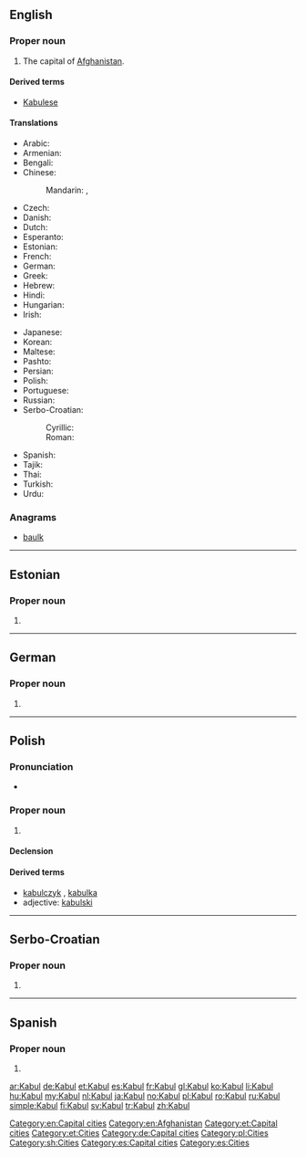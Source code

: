 {{also|kabul|Kábul}}
==English==

{{wikipedia}}

===Proper noun===
{{en-proper noun}}

# The capital of [[Afghanistan]].

====Derived terms====
* [[Kabulese]]

====Translations====
{{trans-top|capital of Afghanistan}}
* Arabic: {{t-|ar|كابل|m|tr=kaabul}}
* Armenian: {{t-|hy|Քաբուլ|tr=K’abul}}
* Bengali: {{t-|bn|কাবুল|tr=Kabul|sc=Beng}}
* Chinese:
*: Mandarin: {{t-|cmn|喀布爾|sc=Hani}}, {{t-|cmn|喀布尔|tr=Kābù'ěr|sc=Hani}}
* Czech: {{t+|cs|Kábul|m}}
* Danish: {{t-|da|Kabul}}
* Dutch: {{t+|nl|Kaboel}}
* Esperanto: {{t-|eo|Kabulo}}
* Estonian: {{t+|et|Kabul}}
* French: {{t+|fr|Kaboul}}
* German: {{t+|de|Kabul|n}}
* Greek: {{t-|el|Καμπούλ}}
* Hebrew: {{t-|he|קאבול}}
* Hindi: {{t-|hi|काबुल|tr=Kābula}}
* Hungarian: {{t+|hu|Kabul}}
* Irish: {{t-|ga|Cabúl|m}}
{{trans-mid}}
* Japanese: {{t-|ja|カブール|tr=Kabūru}}
* Korean: {{t+|ko|카불|tr=Kabul|sc=Hang}}
* Maltese: {{t-|mt|Kabul}}
* Pashto: {{t+|ps|کابل|tr=Kābul|sc=ps-Arab}}
* Persian: {{t+|fa|کابل|tr=Kâbol}}
* Polish: {{t+|pl|Kabul|m}}
* Portuguese: {{t+|pt|Cabul|m}}
* Russian: {{t-|ru|Кабул|m|tr=Kabúl}}
* Serbo-Croatian:
*: Cyrillic: {{t-|sh|Кабул|m}}
*: Roman: {{t-|sh|Kabul|m}}
* Spanish: {{t+|es|Kabul|m}}
* Tajik: {{t-|tg|Кобул|tr=Kobul|sc=Cyrl}}
* Thai: {{t-|th|คาบูล|tr=khābūl}}
* Turkish: {{t+|tr|Kâbil}}
* Urdu: {{t-|ur|کابل}}
{{trans-bottom}}

===Anagrams===
* [[baulk#English|baulk]]

[[Category:en:Capital cities]]
[[Category:en:Afghanistan]]

----

==Estonian==

===Proper noun===
{{head|et|proper noun}}

# {{l|en|Kabul}}

[[Category:et:Capital cities]]
[[Category:et:Cities]]

----

==German==
{{wikipedia|lang=de}}

===Proper noun===
{{de-proper noun|n}}

# {{l|en|Kabul}}

[[Category:de:Capital cities]]

----

==Polish==

===Pronunciation===
* {{IPA|/ˈkabul/|lang=pl}}

===Proper noun===
{{head|pl|proper noun|g=m}}

# {{l|en|Kabul}}

====Declension====
{{pl-decl-noun-sing|Kabul|Kabulu|Kabulowi|Kabul|Kabulem|Kabulu|Kabulu}}

====Derived terms====
* [[kabulczyk]] {{m}}, [[kabulka]] {{f}}
* adjective: [[kabulski]]

[[Category:pl:Cities]]

----

==Serbo-Croatian==
{{wikipedia|lang=sh}}

===Proper noun===
{{sh-proper noun|g=m|r|Кабул}}

# {{l|en|Kabul}}

[[Category:sh:Cities]]

----

==Spanish==
{{wikipedia|lang=es}}

===Proper noun===
{{es-proper noun|m}}

# {{l|en|Kabul}}

[[Category:es:Capital cities]]
[[Category:es:Cities]]

[[ar:Kabul]]
[[de:Kabul]]
[[et:Kabul]]
[[es:Kabul]]
[[fr:Kabul]]
[[gl:Kabul]]
[[ko:Kabul]]
[[li:Kabul]]
[[hu:Kabul]]
[[my:Kabul]]
[[nl:Kabul]]
[[ja:Kabul]]
[[no:Kabul]]
[[pl:Kabul]]
[[ro:Kabul]]
[[ru:Kabul]]
[[simple:Kabul]]
[[fi:Kabul]]
[[sv:Kabul]]
[[tr:Kabul]]
[[zh:Kabul]]